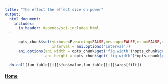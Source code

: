```yaml
---
title: "The effect the effect size on power"
output: 
  html_document:
    includes:
      in_header: depends/sci-includes.html
---
```


```r
      opts_chunk$set(verbose=F,warning=FALSE,message=FALSE,echo=FALSE,dpi=96,fig.width=6,fig.height=3,
                     interval = ani.options('interval'))
      ani.options(ani.width = opts_chunk$get('fig.width')*opts_chunk$get('dpi'),
                  ani.height = opts_chunk$get('fig.width')*opts_chunk$get('dpi'))
```

```r
  do.call(fun_table[[i]]$fun$value,fun_table[[i]]$args[filt])
```
#### [Home](./demos.html) {#home}